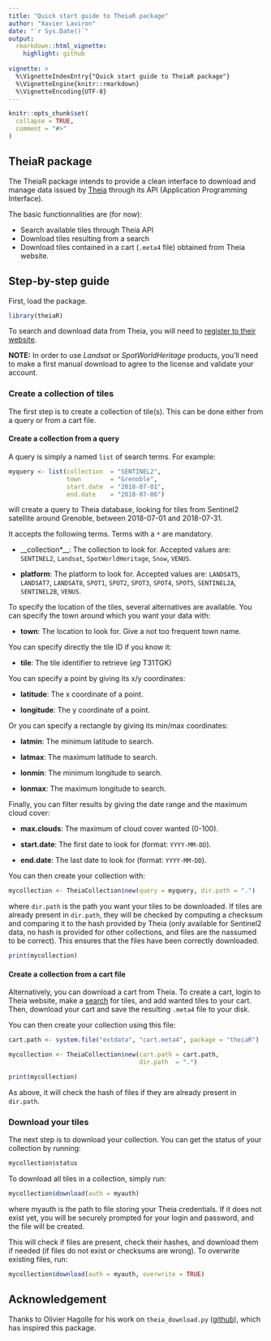 ```yaml
---
title: "Quick start guide to TheiaR package"
author: "Xavier Laviron"
date: "`r Sys.Date()`"
output:
  rmarkdown::html_vignette:
    highlight: github
  
vignette: >
  %\VignetteIndexEntry{"Quick start guide to TheiaR package"}
  %\VignetteEngine{knitr::rmarkdown}
  %\VignetteEncoding{UTF-8}
---
```


```r
knitr::opts_chunk$set(
  collapse = TRUE,
  comment = "#>"
)
```


## TheiaR package

The TheiaR package intends to provide a clean interface to download and manage
data issued by [Theia](https://theia.cnes.fr/atdistrib/rocket/#/home) through
its API (Application Programming Interface).

The basic functionnalities are (for now):

- Search available tiles through Theia API
- Download tiles resulting from a search
- Download tiles contained in a cart (`.meta4` file) obtained from Theia
  website.


## Step-by-step guide

First, load the package.

```r
library(theiaR)
```

To search and download data from Theia, you will need to [register to their
website](https://sso.theia-land.fr/theia/register/register.xhtml).

__NOTE:__ In order to use _Landsat_ or _SpotWorldHeritage_ products, you'll need
to make a first manual download to agree to the license and validate your
account.


### Create a collection of tiles

The first step is to create a collection of tile(s). This can be done either
from a query or from a cart file.


#### Create a collection from a query

A query is simply a named `list` of search terms. For example:

```r
myquery <- list(collection  = "SENTINEL2",
                town        = "Grenoble",
                start.date  = "2018-07-01",
                end.date    = "2018-07-06")
```

will create a query to Theia database, looking for tiles from Sentinel2
satellite around Grenoble, between 2018-07-01 and 2018-07-31.

It accepts the following terms. Terms with a `*` are mandatory.

* __collection*__: The collection to look for. Accepted values are: `SENTINEL2`,
  `Landsat`, `SpotWorldHeritage`, `Snow`, `VENUS`.

* __platform__: The platform to look for. Accepted values are: `LANDSAT5`,
  `LANDSAT7`, `LANDSAT8`, `SPOT1`, `SPOT2`, `SPOT3`, `SPOT4`, `SPOT5`,
  `SENTINEL2A`, `SENTINEL2B`, `VENUS`.


To specify the location of the tiles, several alternatives are available.
You can specify the town around which you want your data with:

* __town__: The location to look for. Give a not too frequent town name.


You can specify directly the tile ID if you know it:

* __tile__: The tile identifier to retrieve (_eg_ T31TGK)

You can specify a point by giving its x/y coordinates:

* __latitude__: The x coordinate of a point.

* __longitude__: The y coordinate of a point.


Or you can specify a rectangle by giving its min/max coordinates:

* __latmin__: The minimum latitude to search.

* __latmax__: The maximum latitude to search.

* __lonmin__: The minimum longitude to search.

* __lonmax__: The maximum longitude to search.


Finally, you can filter results by giving the date range and the maximum cloud
cover:

* __max.clouds__: The maximum of cloud cover wanted (0-100).

* __start.date__: The first date to look for (format: `YYYY-MM-DD`).

* __end.date__: The last date to look for (format: `YYYY-MM-DD`).


You can then create your collection with:

```r
mycollection <- TheiaCollection$new(query = myquery, dir.path = ".")
```

where `dir.path` is the path you want your tiles to be downloaded. If tiles are
already present in `dir.path`, they will be checked by computing a checksum and
comparing it to the hash provided by Theia (only available for Sentinel2 data,
no hash is provided for other collections, and files are the nassumed to be
correct). This ensures that the files have been correctly downloaded.

```r
print(mycollection)
```


#### Create a collection from a cart file

Alternatively, you can download a cart from Theia. To create a cart, login to
Theia website, make a [search](https://theia.cnes.fr/atdistrib/rocket/#/home)
for tiles, and add wanted tiles to your cart. Then, download your cart and save
the resulting `.meta4` file to your disk.

You can then create your collection using this file:

```r
cart.path <- system.file("extdata", "cart.meta4", package = "theiaR")

mycollection <- TheiaCollection$new(cart.path = cart.path,
                                    dir.path  = ".")

print(mycollection)
```

As above, it will check the hash of files if they are already present in
`dir.path`.


### Download your tiles

The next step is to download your collection. You can get the status of your
collection by running:

```r
mycollection$status
```

To download all tiles in a collection, simply run:

```r
mycollection$download(auth = myauth)
```

where myauth is the path to file storing your Theia credentials. If it does not
exist yet, you will be securely prompted for your login and password, and the
file will be created.

This will check if files are present, check their hashes, and download them if
needed (if files do not exist or checksums are wrong). To overwrite existing
files, run:

```r
mycollection$download(auth = myauth, overwrite = TRUE)
```


## Acknowledgement

Thanks to Olivier Hagolle for his work on `theia_download.py`
([github](https://theia.cnes.fr/atdistrib/rocket/#/home)), which has inspired
this package.
